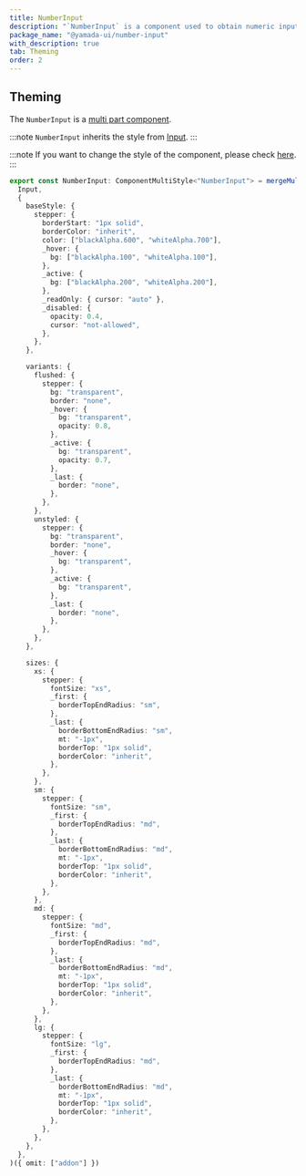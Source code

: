 ```yaml
---
title: NumberInput
description: "`NumberInput` is a component used to obtain numeric input from the user."
package_name: "@yamada-ui/number-input"
with_description: true
tab: Theming
order: 2
---
```


## Theming

The `NumberInput` is a [multi part component](/styled-system/theming/component-styles#multi-part-components).

:::note
`NumberInput` inherits the style from [Input](/components/forms/input).
:::

:::note
If you want to change the style of the component, please check [here](/styled-system/theming/customize-theme#changing-the-style-of-components).
:::

```ts
export const NumberInput: ComponentMultiStyle<"NumberInput"> = mergeMultiStyle(
  Input,
  {
    baseStyle: {
      stepper: {
        borderStart: "1px solid",
        borderColor: "inherit",
        color: ["blackAlpha.600", "whiteAlpha.700"],
        _hover: {
          bg: ["blackAlpha.100", "whiteAlpha.100"],
        },
        _active: {
          bg: ["blackAlpha.200", "whiteAlpha.200"],
        },
        _readOnly: { cursor: "auto" },
        _disabled: {
          opacity: 0.4,
          cursor: "not-allowed",
        },
      },
    },

    variants: {
      flushed: {
        stepper: {
          bg: "transparent",
          border: "none",
          _hover: {
            bg: "transparent",
            opacity: 0.8,
          },
          _active: {
            bg: "transparent",
            opacity: 0.7,
          },
          _last: {
            border: "none",
          },
        },
      },
      unstyled: {
        stepper: {
          bg: "transparent",
          border: "none",
          _hover: {
            bg: "transparent",
          },
          _active: {
            bg: "transparent",
          },
          _last: {
            border: "none",
          },
        },
      },
    },

    sizes: {
      xs: {
        stepper: {
          fontSize: "xs",
          _first: {
            borderTopEndRadius: "sm",
          },
          _last: {
            borderBottomEndRadius: "sm",
            mt: "-1px",
            borderTop: "1px solid",
            borderColor: "inherit",
          },
        },
      },
      sm: {
        stepper: {
          fontSize: "sm",
          _first: {
            borderTopEndRadius: "md",
          },
          _last: {
            borderBottomEndRadius: "md",
            mt: "-1px",
            borderTop: "1px solid",
            borderColor: "inherit",
          },
        },
      },
      md: {
        stepper: {
          fontSize: "md",
          _first: {
            borderTopEndRadius: "md",
          },
          _last: {
            borderBottomEndRadius: "md",
            mt: "-1px",
            borderTop: "1px solid",
            borderColor: "inherit",
          },
        },
      },
      lg: {
        stepper: {
          fontSize: "lg",
          _first: {
            borderTopEndRadius: "md",
          },
          _last: {
            borderBottomEndRadius: "md",
            mt: "-1px",
            borderTop: "1px solid",
            borderColor: "inherit",
          },
        },
      },
    },
  },
)({ omit: ["addon"] })
```

